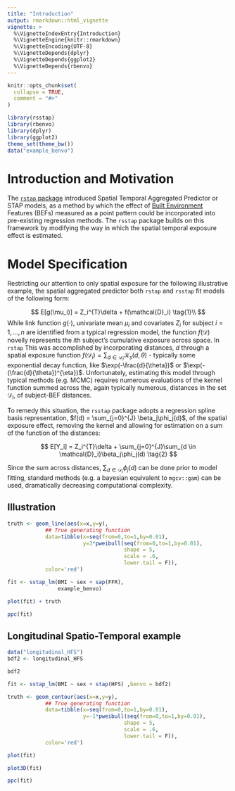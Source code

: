 ```yaml
---
title: "Introduction"
output: rmarkdown::html_vignette
vignette: >
  %\VignetteIndexEntry{Introduction}
  %\VignetteEngine{knitr::rmarkdown}
  %\VignetteEncoding{UTF-8}
  %\VignetteDepends{dplyr}
  %\VignetteDepends{ggplot2}
  %\VignetteDepends{rbenvo}
---
```


```r
knitr::opts_chunk$set(
  collapse = TRUE,
  comment = "#>"
)
```


```r
library(rsstap)
library(rbenvo)
library(dplyr)
library(ggplot2)
theme_set(theme_bw())
data("example_benvo")
```

# Introduction and Motivation

The [`rstap` package](https://biostatistics4socialimpact.github.io/rstap) introduced Spatial Temporal Aggregated Predictor or STAP models, as a method by which the effect of [Built Environment](https://en.wikipedia.org/wiki/Built_environment) Features (BEFs) measured as a point pattern could be incorporated into pre-existing regression methods. The `rsstap` package builds on this framework by modifying the way in which the spatial temporal exposure effect is estimated.

# Model Specification

Restricting our attention to only spatial exposure for the following illustrative example, the spatial aggregated predictor both `rstap` and `rsstap` fit models of the following form:

$$
E[g(\mu_i)] = Z_i^{T}\delta + f(\mathcal{D}_i) \tag{1}\\
$$
While link function $g(\cdot)$, univariate mean $\mu_i$ and covariates $Z_i$ for subject $i=1,...,n$ are identified from a typical regression model, the function $f(\mathcal{D})$ novelly represents the $i$th subject's cumulative exposure across space. In `rstap` This was accomplished by incorporating distances, $d$ through a spatial exposure function $f(\mathcal{D}_i) = \sum_{d \in \mathcal{D}_i} \mathcal{K}_s(d,\theta)$ - typically some exponential decay function, like $\exp(-\frac{d}{\theta})$ or $\exp(-(\frac{d}{\theta})^{\eta})$. Unfortunately, estimating this model through typical methods (e.g. MCMC) requires numerous evaluations of the kernel function summed across the, again typically numerous, distances in the set $\mathcal{D}_i$, of subject-BEF distances.

To remedy this situation, the `rsstap` package adopts a regression spline basis representation, $f(d) = \sum_{j=0}^{J} \beta_j\phi_j(d)$, of the spatial exposure effect, removing the kernel and allowing for estimation on a sum of the function of the distances:

$$
E[Y_i] = Z_i^{T}\delta +   \sum_{j=0}^{J}\sum_{d \in \mathcal{D}_i}\beta_j\phi_j(d) \tag{2}
$$

Since the sum across distances, $\sum_{d\in \mathcal{D}_i} \phi_j(d)$ can be done prior to model fitting, standard methods (e.g. a bayesian equivalent to `mgcv::gam`) can be used, dramatically decreasing computational complexity. 

## Illustration



```r
truth <- geom_line(aes(x=x,y=y),
            ## True generating function
            data=tibble(x=seq(from=0,to=1,by=0.01),
                        y=3*pweibull(seq(from=0,to=1,by=0.01),
                                     shape = 5,
                                     scale = .6,
                                     lower.tail = F)),
            color='red')
```

```r
fit <- sstap_lm(BMI ~ sex + sap(FFR),
                example_benvo)
```


```r
plot(fit) + truth
```

```r
ppc(fit)
```

## Longitudinal Spatio-Temporal example


```r
data("longitudinal_HFS")
bdf2 <- longitudinal_HFS
```

```r
bdf2
```

```r
fit <- sstap_lm(BMI ~ sex + stap(HFS) ,benvo = bdf2)
```

```r
truth <- geom_contour(aes(x=x,y=y),
            ## True generating function
            data=tibble(x=seq(from=0,to=1,by=0.01),
                        y=-1*pweibull(seq(from=0,to=1,by=0.01),
                                     shape = 5,
                                     scale = .6,
                                     lower.tail = F)),
            color='red')
```

```r
plot(fit)
```

```r
plot3D(fit)
```


```r
ppc(fit)
```

